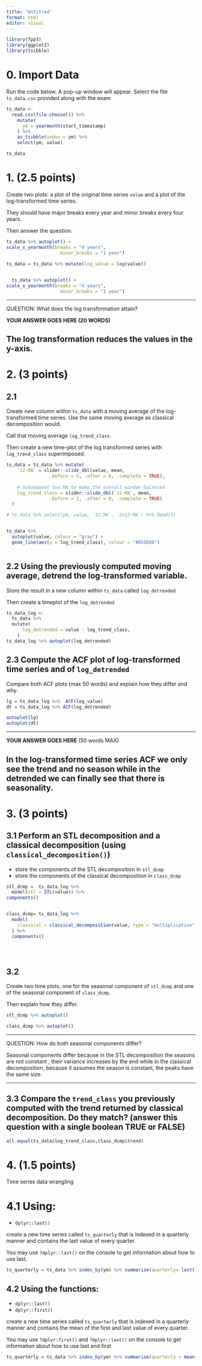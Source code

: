```yaml
---
title: "Untitled"
format: html
editor: visual
---
```


```r
library(fpp3)
library(ggplot2)
library(tsibble)
```

# 0. Import Data

Run the code below. A pop-up window will appear. Select the file `ts_data.csv` provided along with the exam

```r
ts_data <- 
  read.csv(file.choose()) %>% 
    mutate(
      ym = yearmonth(start_timestamp)
    ) %>% 
    as_tsibble(index = ym) %>% 
    select(ym, value)

ts_data
```

# 1. (2.5 points)

Create two plots: a plot of the original time series `value` and a plot of the log-transformed time series.

They should have major breaks every year and minor breaks every four years.

Then answer the question.

```r

ts_data %>% autoplot() +
scale_x_yearmonth(breaks = "4 years", 
                    minor_breaks = "1 year")  

ts_data = ts_data %>% mutate(log_value = log(value))

  
  ts_data %>% autoplot() +
scale_x_yearmonth(breaks = "4 years", 
                    minor_breaks = "1 year")  

```

------------------------------------------------------------------------

QUESTION: What does the log transformation attain?

**YOUR ANSWER GOES HERE (20 WORDS)**

The log transformation reduces the values in the y-axis. 
------------------------------------------------------------------------

# 2. (3 points)

## 2.1

Create new column within `ts_data` with a moving average of the log-transformed time series. Use the same moving average as classical decomposition would.

Call that moving average `log_trend_class`.

Then create a new time-plot of the log transformed series with `log_trend_class` superimposed.

```r

ts_data = ts_data %>% mutate(
    `12-MA` = slider::slide_dbl(value, mean, 
                .before = 5, .after = 6, .complete = TRUE),
    
    # Subsequent two MA to make the overall window balanced
    log_trend_class = slider::slide_dbl(`12-MA`, mean,
                .before = 1, .after = 0, .complete = TRUE)
  )

# ts_data %>% select(ym, value, `12-MA`, `2x12-MA`) %>% head(5)


ts_data %>%
  autoplot(value, colour = "gray") +
  geom_line(aes(y = log_trend_class), colour = "#D55E00") 



```

## 2.2 Using the previously computed moving average, detrend the log-transformed variable.

Store the result in a new column within `ts_data` called `log_detrended`

Then create a timeplot of the `log_detrended`

```r

ts_data_log <- 
  ts_data %>%
  mutate(
      log_detrended = value - log_trend_class,
    )
ts_data_log %>% autoplot(log_detrended)

```

## 2.3 Compute the ACF plot of log-transformed time series and of `log_detrended`

Compare both ACF plots (max 50 words) and explain how they differ and why.

```r
 
lg = ts_data_log %>%  ACF(log_value) 
dt = ts_data_log %>% ACF(log_detrended)

autoplot(lg)
autoplot(dt)

```

------------------------------------------------------------------------

**YOUR ANSWER GOES HERE** (50 words MAX)

In the log-transformed time series ACF we only see the trend and no season while in the detrended we can finally see that there is seasonality. 
------------------------------------------------------------------------

# 3. (3 points)

## 3.1 Perform an STL decomposition and a classical decomposition (using `classical_decomposition()`)

-   store the components of the STL decomposition in `stl_dcmp`
-   store the components of the classical decomposition in `class_dcmp`

```r

stl_dcmp =  ts_data_log %>%
  model(stl = STL(value)) %>% 
components()


class_dcmp= ts_data_log %>%
  model(
    classical = classical_decomposition(value, type = "multiplicative")
  ) %>% 
  components() 
  

  
```

## 3.2

Create two time plots, one for the seasonal component of `stl_dcmp` and one of the seasonal component of `class_dcmp`.

Then explain how they differ.

```r
stl_dcmp %>% autoplot()

class_dcmp %>% autoplot()


```

------------------------------------------------------------------------

QUESTION: How do both seasonal components differ?

Seasonal components differ because in the STL decomposition the seasons are not constant , their variance increases by the end while in the classical decomposition, because it assumes the season is constant, the peaks have the same size. 

------------------------------------------------------------------------

## 3.3 Compare the `trend_class` you previously computed with the trend returned by classical decomposition. Do they match? (answer this question with a single boolean TRUE or FALSE)

```r
all.equal(ts_data$log_trend_class,class_dcmp$trend)
```

# 4. (1.5 points)

Time series data wrangling

# 4.1 Using:

-   `dplyr::last()`

create a new time series called `ts_quarterly` that is indexed in a quarterly manner and contains the last value of every quarter.

You may use `?dplyr::last()` on the console to get information about how to use last.

```r

ts_quarterly = ts_data %>% index_by(ym) %>% summarise(quarterly= last(log_value))

```

## 4.2 Using the functions:

-   `dplyr::last()`
-   `dplyr::first()`

create a new time series called `ts_quarterly` that is indexed in a quarterly manner and contains the mean of the first and last value of every quarter.

You may use `?dplyr:first()` and `?dplyr::last()` on the console to get information about how to use last and first

```r

ts_quarterly = ts_data %>% index_by(ym) %>% summarise(quarterly = mean(first(log_value),last(log_value)))


```
